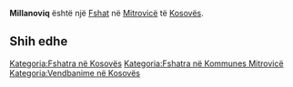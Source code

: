 {{Fshat në Kosovës
 | Emri                = Millanoviq
| sqi_N_name = Millanoviq
| sqi_N_FULL_NAME_RO = Millanoviq
| sqi_N_FULL_NAME_ND_RO = Millanoviq
| sqi_N_SORT_NAME_RG = MILLANOVIQ
| sqi_N_FULL_NAME_RG = Millanoviq
| sqi_N_FULL_NAME_ND_RG = Millanoviq
| sqi_V_name = Shkozë
| sqi_V_FULL_NAME_RO = Shkozë
| sqi_V_FULL_NAME_ND_RO = Shkoze
| sqi_V_SORT_NAME_RG = SHKOZE
| sqi_V_FULL_NAME_RG = Shkozë
| sqi_V_FULL_NAME_ND_RG = Shkoze
| srp_N_name = Milanović
| srp_N_FULL_NAME_RO = Milanović
| srp_N_FULL_NAME_ND_RO = Milanovic
| srp_N_SORT_NAME_RG = MILANOVIC
| srp_N_FULL_NAME_RG = Milanović
| srp_N_FULL_NAME_ND_RG = Milanovic
| srp_NS_name = Милановић
| srp_NS_FULL_NAME_RO = Милановић
| srp_NS_FULL_NAME_ND_RO = Милановић
| srp_NS_SORT_NAME_RG = МИЛАНОВИЋ
| srp_NS_FULL_NAME_RG = Милановић
| srp_NS_FULL_NAME_ND_RG = Милановић

 | Emri (Rasa dhanore) = 
 | Figura              = 
 | Shteti              = Kosovo
 | Komuna              = Mitrovicë
 | Kodi postar         = 
 | Sipërfaqja          = 

 | Popullsia           = 

 | Regj. i popullsisë  = 
 | Dend. e popullsisë  = 
 | Faqja zyrtare       = 
 <!--- Koordinatat ----> 
 | Gjerësia            = 42.421667
 | Gjatësia            = 20.712778
 | Lartësia            = 
}}
'''Millanoviq''' është një [[Fshat]] në [[Mitrovicë]] të [[Kosovës]].

<!-- == Gjeografia == -->
<!-- == Historia == -->
<!-- == Demografia == -->
== Shih edhe ==
{{Komuna Mitrovicë}}
{{Kosovo-Administrata-Cung}}

[[Kategoria:Fshatra në Kosovës]]
[[Kategoria:Fshatra në Kommunes Mitrovicë]]
[[Kategoria:Vendbanime në Kosovës]]